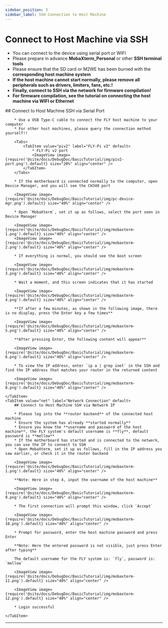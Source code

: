 ```yaml
---
sidebar_position: 3
sidebar_label: SSH Connection to Host Machine
---
```



# Connect to Host Machine via SSH


* You can connect to the device using serial port or WIFI
* Please prepare in advance **MobaXterm_Personal** or other **SSH terminal tools**
* Please ensure that the SD card or M2WE has been burned with the **corresponding host machine system**
* **If the host machine cannot start normally, please remove all peripherals such as drivers, limiters, fans, etc.!**
* **Finally, connect to SSH via the network for firmware compilation!**
* **For firmware compilation, see the tutorial on connecting the host machine via WIFI or Ethernet**

<Tabs>
    <TabItem value="serial" label="Serial Port Connection" default>
        ## Connect to Host Machine SSH via Serial Port

        * Use a USB Type-C cable to connect the FLY host machine to your computer
        * For other host machines, please query the connection method yourself!!

        <Tabs>
            <TabItem value="piv2" label="FLY-Pi v2" default>
                * FLY-Pi v2 port
                <ImageView image={require('@site/docs/DebugDoc/BasicTutorial/img/piv2-port.png').default} size="20%" align="center" />
            </TabItem>
        </Tabs>

        * If the motherboard is connected normally to the computer, open Device Manager, and you will see the CH340 port

        <ImageView image={require('@site/docs/DebugDoc/BasicTutorial/img/pc-device-mgr.png').default} size="40%" align="center" />

        * Open `MobaXterm`, set it up as follows, select the port seen in Device Manager

        <ImageView image={require('@site/docs/DebugDoc/BasicTutorial/img/mobaxterm-1.png').default} size="40%" align="center" />
        <ImageView image={require('@site/docs/DebugDoc/BasicTutorial/img/mobaxterm-2.png').default} size="40%" align="center" />

        * If everything is normal, you should see the boot screen

        <ImageView image={require('@site/docs/DebugDoc/BasicTutorial/img/mobaxterm-3.png').default} size="40%" align="center" />

        * Wait a moment, and this screen indicates that it has started

        <ImageView image={require('@site/docs/DebugDoc/BasicTutorial/img/mobaxterm-4.png').default} size="40%" align="center" />

        **If after a few minutes, as shown in the following image, there is no display, press the Enter key a few times**

        <ImageView image={require('@site/docs/DebugDoc/BasicTutorial/img/mobaxterm-5.png').default} size="40%" align="center" />

        **After pressing Enter, the following content will appear**

        <ImageView image={require('@site/docs/DebugDoc/BasicTutorial/img/mobaxterm-6.png').default} size="40%" align="center" />

        * To view the IP address, enter `ip a | grep inet` in the SSH and find the IP address that matches your router in the returned content

        <ImageView image={require('@site/docs/DebugDoc/BasicTutorial/img/mobaxterm-8.png').default} size="40%" align="center" />

    </TabItem>
    <TabItem value="net" label="Network Connection" default>
        ## Connect to Host Machine SSH via Network IP

        * Please log into the **router backend** of the connected host machine
        * Ensure the system has already **started normally**
        * Ensure you know the **username and password of the host machine**, the FLY system's default username is **fly**, default password is **mellow**
        * If the motherboard has started and is connected to the network, you can use the IP to connect to SSH
        * Open MobaXterm, set it up as follows, fill in the IP address you saw earlier, or check it in the router backend

        <ImageView image={require('@site/docs/DebugDoc/BasicTutorial/img/mobaxterm-1.png').default} size="40%" align="center" />

        **Note: Here in step 4, input the username of the host machine**

        <ImageView image={require('@site/docs/DebugDoc/BasicTutorial/img/mobaxterm-9.png').default} size="40%" align="center" />

        * The first connection will prompt this window, click `Accept`

        <ImageView image={require('@site/docs/DebugDoc/BasicTutorial/img/mobaxterm-10.png').default} size="40%" align="center" />

        * Prompt for password, enter the host machine password and press Enter

        **Note: Here the entered password is not visible, just press Enter after typing**

        The default username for the FLY system is: `fly`, password is: `mellow`

        <ImageView image={require('@site/docs/DebugDoc/BasicTutorial/img/mobaxterm-11.png').default} size="40%" align="center" />

        <ImageView image={require('@site/docs/DebugDoc/BasicTutorial/img/mobaxterm-12.png').default} size="40%" align="center" />

        * Login successful

    </TabItem>
</Tabs>

----